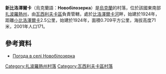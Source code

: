 {{coord|47|17|38|N|34|55|23|E|scale:100000|display=title}}

'''新比洛澤爾卡'''（烏克蘭語：'''Новобілозерка'''）是[[烏克蘭|烏克蘭]]的村落，位於該國東南部[[扎波羅熱州|扎波羅熱州]]，由[[瓦西利夫卡區|瓦西利夫卡區]]負責管轄，處於[[比洛澤爾卡河|比洛澤爾卡河]]畔，始建於1924年，距離[[小比洛澤爾卡|小比洛澤爾卡]]2.5公里，始建於1924年，面積0.709平方公里，海拔高度71米，2001年人口171。

==參考資料==
* [http://weather.in.ua/ua/zaporozhskaja/17410 Погода в селі Новобілозерка] {{Wayback|url=http://weather.in.ua/ua/zaporozhskaja/17410 |date=20111220155324 }}

[[Category:扎波羅熱州村落|Category:扎波羅熱州村落]]
[[Category:瓦西利夫卡區村落|Category:瓦西利夫卡區村落]]


{{Zaporizhia-geo-stub}}